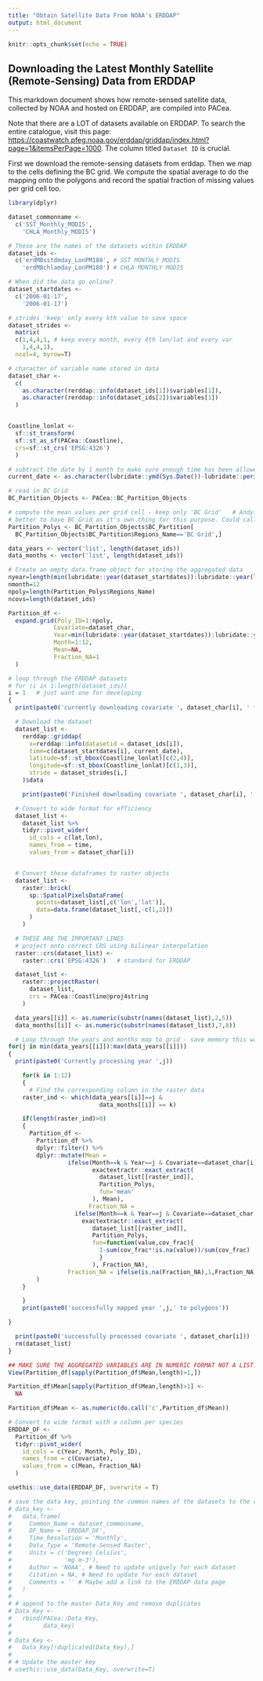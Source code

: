 ```yaml
---
title: "Obtain Satellite Data From NOAA's ERDDAP"
output: html_document
---
```


```r
knitr::opts_chunk$set(echo = TRUE)
```

## Downloading the Latest Monthly Satellite (Remote-Sensing) Data from ERDDAP

This markdown document shows how remote-sensed satellite data, collected by NOAA and hosted on ERDDAP, are compiled into PACea.

Note that there are a LOT of datasets available on ERDDAP. To search the entire catalogue, visit this page: <https://coastwatch.pfeg.noaa.gov/erddap/griddap/index.html?page=1&itemsPerPage=1000>. The column titled `Dataset ID` is crucial.

First we download the remote-sensing datasets from erddap. Then we map to the cells defining the BC grid. We compute the spatial average to do the mapping onto the polygons and record the spatial fraction of missing values per grid cell too.

```r
library(dplyr)

dataset_commonname <-
  c('SST_Monthly_MODIS',
    'CHLA_Monthly_MODIS')

# These are the names of the datasets within ERDDAP
dataset_ids <-
  c('erdMBsstdmday_LonPM180', # SST MONTHLY MODIS
    'erdMBchlamday_LonPM180') # CHLA MONTHLY MODIS

# When did the data go online?
dataset_startdates <-
  c('2006-01-17',
    '2006-01-17')

# strides 'keep' only every kth value to save space
dataset_strides <-
  matrix(
  c(1,4,4,1, # keep every month, every 4th lon/lat and every var
    1,4,4,1),
  ncol=4, byrow=T)

# character of variable name stored in data
dataset_char <-
  c(
    as.character(rerddap::info(dataset_ids[1])$variables[1]),
    as.character(rerddap::info(dataset_ids[2])$variables[1])
  )


Coastline_lonlat <-
  sf::st_transform(
  sf::st_as_sf(PACea::Coastline),
  crs=sf::st_crs('EPSG:4326')
  )

# subtract the date by 1 month to make sure enough time has been allowed to update the satellite data
current_date <- as.character(lubridate::ymd(Sys.Date())-lubridate::period(1, units='month'))

# read in BC Grid
BC_Partition_Objects <- PACea::BC_Partition_Objects

# compute the mean values per grid cell - keep only 'BC Grid'   # Andy: seems
# better to have BC_Grid as it's own thing for this purpose. Could call each one **_partition.
Partition_Polys <- BC_Partition_Objects$BC_Partition[
  BC_Partition_Objects$BC_Partition$Regions_Name=='BC Grid',]

data_years <- vector('list', length(dataset_ids))
data_months <- vector('list', length(dataset_ids))

# Create an empty data.frame object for storing the aggregated data
nyear=length(min(lubridate::year(dataset_startdates)):lubridate::year(lubridate::ymd(Sys.Date())-lubridate::period(1, units='month')))
nmonth=12
npoly=length(Partition_Polys$Regions_Name)
ncovs=length(dataset_ids)

Partition_df <-
  expand.grid(Poly_ID=1:npoly,
             Covariate=dataset_char,
             Year=min(lubridate::year(dataset_startdates)):lubridate::year(lubridate::ymd(Sys.Date())-lubridate::period(1, units='month')),
             Month=1:12,
             Mean=NA,
             Fraction_NA=1
  )

# loop through the ERDDAP datasets
# for (i in 1:length(dataset_ids))
i = 1   # just want one for developing
{
  print(paste0('currently downloading covariate ', dataset_char[i], ' from ERDDAP Database'))

  # Download the dataset
  dataset_list <-
    rerddap::griddap(
      x=rerddap::info(datasetid = dataset_ids[i]),
      time=c(dataset_startdates[i], current_date),
      latitude=sf::st_bbox(Coastline_lonlat)[c(2,4)],
      longitude=sf::st_bbox(Coastline_lonlat)[c(1,3)],
      stride = dataset_strides[i,]
    )$data

    print(paste0('Finished downloading covariate ', dataset_char[i], ' from ERDDAP Database'))

  # Convert to wide format for efficiency
  dataset_list <-
    dataset_list %>%
    tidyr::pivot_wider(
      id_cols = c(lat,lon),
      names_from = time,
      values_from = dataset_char[i])


  # Convert these dataframes to raster objects
  dataset_list <-
    raster::brick(
      sp::SpatialPixelsDataFrame(
        points=dataset_list[,c('lon','lat')],
        data=data.frame(dataset_list[,-c(1,2)])
      )
    )

  # THESE ARE THE IMPORTANT LINES
  # project onto correct CRS using bilinear interpolation
  raster::crs(dataset_list) <-
    raster::crs('EPSG:4326')   # standard for ERDDAP

  dataset_list <-
    raster::projectRaster(
      dataset_list,
      crs = PACea::Coastline@proj4string
    )

  data_years[[i]] <- as.numeric(substr(names(dataset_list),2,5))
  data_months[[i]] <- as.numeric(substr(names(dataset_list),7,8))

  # Loop through the years and months map to grid - save memory this way
for(j in min(data_years[[i]]):max(data_years[[i]]))
{
  print(paste0('Currently processing year ',j))

    for(k in 1:12)
    {
      # Find the corresponding column in the raster data
    raster_ind <- which(data_years[[i]]==j &
                          data_months[[i]] == k)

    if(length(raster_ind)>0)
    {
      Partition_df <-
        Partition_df %>%
        dplyr::filter() %>%
        dplyr::mutate(Mean =
                 ifelse(Month==k & Year==j & Covariate==dataset_char[i],
                        exactextractr::exact_extract(
                          dataset_list[[raster_ind]],
                          Partition_Polys,
                          fun='mean'
                        ), Mean),
                       Fraction_NA =
                   ifelse(Month==k & Year==j & Covariate==dataset_char[i],
                     exactextractr::exact_extract(
                        dataset_list[[raster_ind]],
                        Partition_Polys,
                        fun=function(value,cov_frac){
                          1-sum(cov_frac*!is.na(value))/sum(cov_frac)
                          }
                        ), Fraction_NA),
                 Fraction_NA = ifelse(is.na(Fraction_NA),1,Fraction_NA)
        )
    }

    }
    print(paste0('successfully mapped year ',j,' to polygons'))

}

  print(paste0('successfully processed covariate ', dataset_char[i]))
  rm(dataset_list)
}

## MAKE SURE THE AGGREGATED VARIABLES ARE IN NUMERIC FORMAT NOT A LIST!
View(Partition_df[sapply(Partition_df$Mean,length)>1,])

Partition_df$Mean[sapply(Partition_df$Mean,length)>1] <-
  NA

Partition_df$Mean <- as.numeric(do.call('c',Partition_df$Mean))

# Convert to wide format with a column per species
ERDDAP_DF <-
  Partition_df %>%
  tidyr::pivot_wider(
    id_cols = c(Year, Month, Poly_ID),
    names_from = c(Covariate),
    values_from = c(Mean, Fraction_NA)
  )

usethis::use_data(ERDDAP_DF, overwrite = T)

# save the data key, pointing the common names of the datasets to the correct DF
# data_key <-
#   data.frame(
#     Common_Name = dataset_commonname,
#     DF_Name = 'ERDDAP_DF',
#     Time_Resolution = 'Monthly',
#     Data_Type = 'Remote-Sensed Raster',
#     Units = c('Degrees Celsius',
#               'mg m-3'),
#     Author = 'NOAA', # Need to update uniquely for each dataset
#     Citation = NA, # Need to update for each dataset
#     Comments = '' # Maybe add a link to the ERDDAP data page
#   )
#
# # append to the master Data_Key and remove duplicates
# Data_Key <-
#   rbind(PACea::Data_Key,
#         data_key)
#
# Data_Key <-
#   Data_Key[!duplicated(Data_Key),]
#
# # Update the master key
# usethis::use_data(Data_Key, overwrite=T)

```
